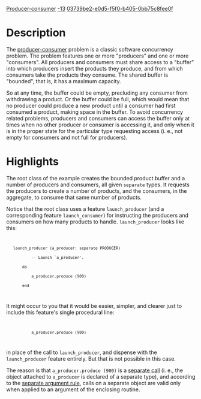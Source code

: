 [[Property:title|Producer-consumer]]
[[Property:weight|-13]]
[[Property:uuid|03739be2-e0d5-f5f0-b405-0bb75c8fee0f]]
=Description=

The [http://en.wikipedia.org/wiki/Producer-consumer_problem producer-consumer] problem is a classic software concurrency problem. The problem features one or more "producers" and one or more "consumers". All producers and consumers must share access to a "buffer" into which producers insert the products they produce, and from which consumers take the products they consume. The shared buffer is "bounded", that is, it has a maximum capacity. 

So at any time, the buffer could be empty, precluding any consumer from withdrawing a product. Or the buffer could be full, which would mean that no producer could produce a new product until a consumer had first consumed a product, making space in the buffer. To avoid concurrency related problems, producers and consumers can access the buffer only at times when no other producer or consumer is accessing it, and only when it is in the proper state for the particular type requesting access (i. e., not empty for consumers and not full for producers).

=Highlights=

The root class of the example creates the bounded product buffer and a number of producers and consumers, all given <code>separate</code> types. It requests the producers to create a number of products, and the consumers, in the aggregate, to consume that same number of products. 

Notice that the root class uses a feature <code>launch_producer</code> (and a corresponding feature <code>launch_consumer</code>) for instructing the producers and consumers on how many products to handle. <code>launch_producer</code> looks like this:

<code>
    launch_producer (a_producer: separate PRODUCER)
            -- Launch `a_producer'.
        do
            a_producer.produce (900)
        end
</code>

It might occur to you that it would be easier, simpler, and clearer just to include this feature's single procedural line:

<code>
            a_producer.produce (900)
</code>

in place of the call to <code>launch_producer</code>, and dispense with the <code>launch_producer</code> feature entirely. But that is not possible in this case. 

The reason is that <code>a_producer.produce (900)</code> is a [[Concurrent Eiffel with SCOOP#Separate types and separate calls|separate call]] (i. e., the object attached to <code>a_producer</code> is declared of a separate type), and according to the [[Concurrent Eiffel with SCOOP#Access to shared resources|separate argument rule]], calls on a separate object are valid only when applied to an argument of the enclosing routine. 



